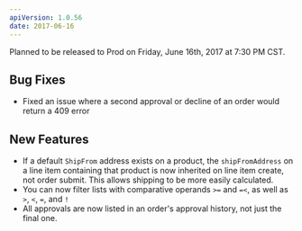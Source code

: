 ```yaml
---
apiVersion: 1.0.56
date: 2017-06-16
---
```


Planned to be released to Prod on Friday, June 16th, 2017 at 7:30 PM CST.

## Bug Fixes

- Fixed an issue where a second approval or decline of an order would return a 409 error

## New Features

- If a default `ShipFrom` address exists on a product, the `shipFromAddress` on a line item containing that product is now inherited on line item create, not order submit. This allows shipping to be more easily calculated.
- You can now filter lists with comparative operands `>=` and `=<`, as well as `>`, `<`, `=`, and `!`
- All approvals are now listed in an order's approval history, not just the final one.
